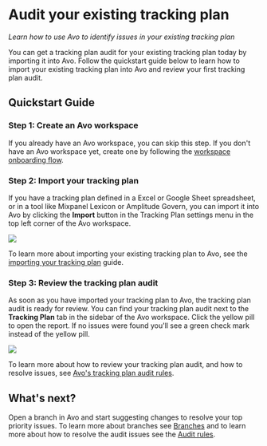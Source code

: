 # Audit your existing tracking plan

_Learn how to use Avo to identify issues in your existing tracking plan_

You can get a tracking plan audit for your existing tracking plan today by importing it into Avo. Follow the quickstart guide below to learn how to import your existing tracking plan into Avo and review your first tracking plan audit.

## Quickstart Guide

### Step 1: Create an Avo workspace

If you already have an Avo workspace, you can skip this step. If you don't have an Avo workspace yet, create one by following the [workspace onboarding flow](https://avo.app/onboarding).

### Step 2: Import your tracking plan

If you have a tracking plan defined in a Excel or Google Sheet spreadsheet, or in a tool like Mixpanel Lexicon or Amplitude Govern, you can import it into Avo by clicking the **Import** button in the Tracking Plan settings menu in the top left corner of the Avo workspace.

![](/docs/images/audit/import-button.png)

To learn more about importing your existing tracking plan to Avo, see the
[importing your tracking plan](/workspace/tracking-plan/importing) guide.

### Step 3: Review the tracking plan audit

As soon as you have imported your tracking plan to Avo, the tracking plan audit is ready for review. You can find your tracking plan audit next to the **Tracking Plan** tab in the sidebar of the Avo workspace. Click the yellow pill to open the report. If no issues were found you'll see a green check mark instead of the yellow pill.

![](/docs/images/audit/audit.png)

To learn more about how to review your tracking plan audit, and how to resolve issues, see [Avo's tracking plan audit rules](/audit/rules).

## What's next?

Open a branch in Avo and start suggesting changes to resolve your top priority issues. To learn more about branches see [Branches](/workspace/branches) and to learn more about how to resolve the audit issues see the [Audit rules](/audit/rules).

